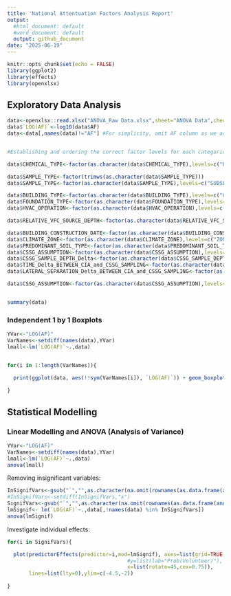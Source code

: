 ---
title: 'National Attentuation Factors Analysis Report'
output:
  #html_document: default
  #word_document: default
  output: github_document
date: "2025-06-19"
---

```{r setup, include=FALSE}
knitr::opts_chunk$set(echo = FALSE)
library(ggplot2)
library(effects)
library(openxlsx)
```

## Exploratory Data Analysis


```{r inputData, include=TRUE,echo=T}

data<-openxlsx::read.xlsx("ANOVA_Raw Data.xlsx",sheet="ANOVA Data",check.names=FALSE,sep.names = "_")
data$`LOG(AF)`<-log10(data$AF)
data<-data[,names(data)!="AF"] #For simplicity, omit AF column as we are modelling log_10(AF).


#Establishing and ordering the correct factor levels for each categorical variable. 

data$CHEMICAL_TYPE<-factor(as.character(data$CHEMICAL_TYPE),levels=c("PCE","TCE","PCE and TCE"))

data$SAMPLE_TYPE<-factor(trimws(as.character(data$SAMPLE_TYPE)))
data$SAMPLE_TYPE<-factor(as.character(data$SAMPLE_TYPE),levels=c("SUBSLAB","NEAR-SLAB","ALL"))

data$BUILDING_TYPE<-factor(as.character(data$BUILDING_TYPE),levels=c("COMMERCIAL","INDUSTRIAL","INSTITUTIONAL","NON-RESIDENTIAL","RESIDENTIAL","ALL"))
data$FOUNDATION_TYPE<-factor(as.character(data$FOUNDATION_TYPE),levels=c("BASEMENT","CRAWL SPACE/EARTHEN FLOOR","SLAB-ON-GRADE","ALL"))
data$HVAC_OPERATION<-factor(as.character(data$HVAC_OPERATION),levels=c("HVAC-OFF","HVAC-ON","ALL"))

data$RELATIVE_VFC_SOURCE_DEPTH<-factor(as.character(data$RELATIVE_VFC_SOURCE_DEPTH),levels=c("SHALLOW SOIL","DEEP SOIL/GROUNDWATER","ALL"))

data$BUILDING_CONSTRUCTION_DATE<-factor(as.character(data$BUILDING_CONSTRUCTION_DATE),levels=c("PRE-1950","POST-1950","ALL"))
data$CLIMATE_ZONE<-factor(as.character(data$CLIMATE_ZONE),levels=c("ZONES 1-3","ZONES 4-7","ALL"))
data$PREDOMINANT_SOIL_TYPE<-factor(as.character(data$PREDOMINANT_SOIL_TYPE),levels=c("COARSER GRAINED","FINER GRAINED","ALL"))
data$CSSG_ASSUMPTION<-factor(as.character(data$CSSG_ASSUMPTION),levels=c("AVERAGE CSSG","MAXIMUM CSSG"))
data$CSSG_SAMPLE_DEPTH_Delta<-factor(as.character(data$CSSG_SAMPLE_DEPTH_Delta),levels=c("SUBSLAB (z < 3 ft)","3 <= z <= 5 ft","5 < z <=15","z <= 15 ft","z > 15 ft"))
data$TIME_Delta_BETWEEN_CIA_and_CSSG_SAMPLING<-factor(as.character(data$TIME_Delta_BETWEEN_CIA_and_CSSG_SAMPLING),levels=c("t <= 1 day","1 < t <= 14 days","14 < t <= 60 days","t > 60 days","t < 92 days"))
data$LATERAL_SEPARATION_Delta_BETWEEN_CIA_and_CSSG_SAMPLING<-factor(as.character(data$LATERAL_SEPARATION_Delta_BETWEEN_CIA_and_CSSG_SAMPLING),levels=c("x <= 10 ft","10 < x <=50","50 < x <=100","x < 110 ft"))

data$CSSG_ASSUMPTION<-factor(as.character(data$CSSG_ASSUMPTION),levels=c("AVERAGE CSSG","MAXIMUM CSSG"))


summary(data)
```


### Independent 1 by 1 Boxplots



```{r boxplot, echo=FALSE}

YVar<-"LOG(AF)"
VarNames<-setdiff(names(data),YVar)
lmall<-lm(`LOG(AF)`~.,data)


for(i in 1:length(VarNames)){

  print(ggplot(data, aes(!!sym(VarNames[i]), `LOG(AF)`)) + geom_boxplot(fill = 'grey')+ theme(axis.text.x = element_text(angle = 45, vjust = 1, hjust = 1)))
  
}

```



## Statistical Modelling

### Linear Modelling and ANOVA (Analysis of Variance)


```{r Stamod1, echo=FALSE}
YVar<-"LOG(AF)"
VarNames<-setdiff(names(data),YVar)
lmall<-lm(`LOG(AF)`~.,data)
anova(lmall)
```


Removing insignificant variables: 
```{r Stamod2, echo=FALSE}
InSignifVars<-gsub("`","",as.character(na.omit(rownames(as.data.frame(anova(lmall)))[as.vector(as.data.frame(anova(lmall))["Pr(>F)"]>0.05)])))
#InSignifVars<-setdiff(InSignifVars,"x")
SignifVars<-gsub("`","",as.character(na.omit(rownames(as.data.frame(anova(lmall)))[as.vector(as.data.frame(anova(lmall))["Pr(>F)"]<0.05)])))
lmSignif<- lm(`LOG(AF)`~.,data[,!names(data) %in% InSignifVars])
anova(lmSignif)
```






Investigate individual effects: 

```{r Stamod4, echo=FALSE}



for(i in SignifVars){

  plot(predictorEffects(predictor=i,mod=lmSignif), axes=list(grid=TRUE,
                                       #y=list(lab="Prob(Volunteer)"),
                                       x=list(rotate=45,cex=0.75)),
       lines=list(lty=0),ylim=c(-4.5,-2))
  
}


```





